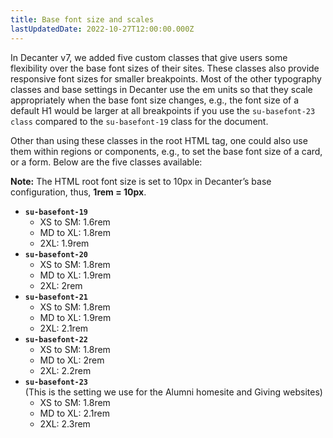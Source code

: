 ```yaml
---
title: Base font size and scales
lastUpdatedDate: 2022-10-27T12:00:00.000Z
---
```



In Decanter v7, we added five custom classes that give users some flexibility over the base font sizes of their sites. These classes also provide responsive font sizes for smaller breakpoints. Most of the other typography classes and base settings in Decanter use the em units so that they scale appropriately when the base font size changes, e.g., the font size of a default H1 would be larger at all breakpoints if you use the `su-basefont-23 class` compared to the `su-basefont-19` class for the document.

Other than using these classes in the root HTML tag, one could also use them within regions or components, e.g., to set the base font size of a card, or a form. Below are the five classes available:

**Note:** The HTML root font size is set to 10px in Decanter’s base configuration, thus, **1rem = 10px**.

- **`su-basefont-19`**
  - XS to SM: 1.6rem
  - MD to XL: 1.8rem
  - 2XL: 1.9rem
- **`su-basefont-20`**
  - XS to SM: 1.8rem
  - MD to XL: 1.9rem
  - 2XL: 2rem
- **`su-basefont-21`**
  - XS to SM: 1.8rem
  - MD to XL: 1.9rem
  - 2XL: 2.1rem
- **`su-basefont-22`**
  - XS to SM: 1.8rem
  - MD to XL: 2rem
  - 2XL: 2.2rem
- **`su-basefont-23`**\
(This is the setting we use for the Alumni homesite and Giving websites)
  - XS to SM: 1.8rem
  - MD to XL: 2.1rem
  - 2XL: 2.3rem

